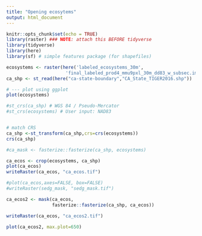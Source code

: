 ```yaml
---
title: "Opening ecosytems"
output: html_document
---
```


```r
knitr::opts_chunk$set(echo = TRUE)
library(raster) ### NOTE: attach this BEFORE tidyverse
library(tidyverse)
library(here)
library(sf) # simple features package (for shapefiles)

ecosystems <- raster(here('labeled_ecosystems_30m',
                      'final_labeled_prod4_mmu9pxl_30m_dd83_w_subsec.img')) 
ca_shp <- st_read(here("ca-state-boundary","CA_State_TIGER2016.shp")) 
```

```r
# --- plot using ggplot
plot(ecosystems)

```



```r

#st_crs(ca_shp) # WGS 84 / Pseudo-Mercator 
#st_crs(ecosystems) # User input: NAD83 


# match CRS
ca_shp <-st_transform(ca_shp,crs=crs(ecosystems))
crs(ca_shp)
```

```r
#ca_mask <- fasterize::fasterize(ca_shp, ecosystems)

ca_ecos <- crop(ecosystems, ca_shp)
plot(ca_ecos)
writeRaster(ca_ecos, "ca_ecos.tif")
```

```r
#plot(ca_ecos,axes=FALSE, box=FALSE)
#writeRaster(sedg_mask, "sedg_mask.tif")

ca_ecos2 <- mask(ca_ecos,
                 fasterize::fasterize(ca_shp, ca_ecos))

writeRaster(ca_ecos, "ca_ecos2.tif")

```

```r

plot(ca_ecos2, max.plot=650)

```


